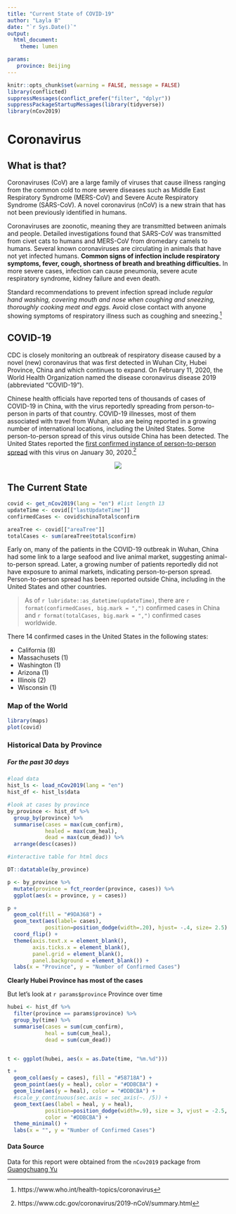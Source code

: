 ```yaml
---
title: "Current State of COVID-19"
author: "Layla B"
date: "`r Sys.Date()`"
output:
  html_document:
    theme: lumen

params:
   province: Beijing
---
```

  
```r
knitr::opts_chunk$set(warning = FALSE, message = FALSE)
library(conflicted)
suppressMessages(conflict_prefer("filter", "dplyr"))
suppressPackageStartupMessages(library(tidyverse))
library(nCov2019)
```


# Coronavirus 

## What is that? 

Coronaviruses (CoV) are a large family of viruses that cause illness ranging from the common cold to more severe diseases such as Middle East Respiratory Syndrome (MERS-CoV) and Severe Acute Respiratory Syndrome (SARS-CoV). A novel coronavirus (nCoV) is a new strain that has not been previously identified in humans.

Coronaviruses are zoonotic, meaning they are transmitted between animals and people.  Detailed investigations found that SARS-CoV was transmitted from civet cats to humans and MERS-CoV from dromedary camels to humans. Several known coronaviruses are circulating in animals that have not yet infected humans. 
**Common signs of infection include respiratory symptoms, fever, cough, shortness of breath and breathing difficulties.** In more severe cases, infection can cause pneumonia, severe acute respiratory syndrome, kidney failure and even death.  

Standard recommendations to prevent infection spread include *regular hand washing, covering mouth and nose when coughing and sneezing, thoroughly cooking meat and eggs.* Avoid close contact with anyone showing symptoms of respiratory illness such as coughing and sneezing.^[https://www.who.int/health-topics/coronavirus]

## COVID-19

CDC is closely monitoring an outbreak of respiratory disease caused by a novel (new) coronavirus that was first detected in Wuhan City, Hubei Province, China and which continues to expand. On February 11, 2020, the World Health Organization named the disease coronavirus disease 2019 (abbreviated “COVID-19”).

Chinese health officials have reported tens of thousands of cases of COVID-19 in China, with the virus reportedly spreading from person-to-person in parts of that country. COVID-19 illnesses, most of them associated with travel from Wuhan, also are being reported in a growing number of international locations, including the United States. Some person-to-person spread of this virus outside China has been detected. The United States reported the [first confirmed instance of person-to-person spread](https://www.cdc.gov/media/releases/2020/p0130-coronavirus-spread.html) with this virus on January 30, 2020.^[https://www.cdc.gov/coronavirus/2019-nCoV/summary.html]  

<center>
![](../images/KeyPhoto_01.jpg)
</center>

## The Current State

```r
covid <- get_nCov2019(lang = "en") #list length 13
updateTime <- covid[["lastUpdateTime"]]
confirmedCases <- covid$chinaTotal$confirm

areaTree <- covid[["areaTree"]]
totalCases <- sum(areaTree$total$confirm)

```

Early on, many of the patients in the COVID-19 outbreak in Wuhan, China had some link to a large seafood and live animal market, suggesting animal-to-person spread. Later, a growing number of patients reportedly did not have exposure to animal markets, indicating person-to-person spread. Person-to-person spread has been reported outside China, including in the United States and other countries.   

>As of `r lubridate::as_datetime(updateTime)`, there are `r format(confirmedCases, big.mark = ",")` confirmed cases in China and `r format(totalCases, big.mark = ",")` confirmed cases worldwide.  

There 14 confirmed cases in the United States in the following states:

* California (8)
* Massachusets (1)
* Washington (1)
* Arizona (1)
* Illinois (2)
* Wisconsin (1)

### Map of the World
```r
library(maps)
plot(covid)

```


### Historical Data by Province
##### For the past 30 days
```r
#load data
hist_ls <- load_nCov2019(lang = "en")
hist_df <- hist_ls$data

#look at cases by province
by_province <- hist_df %>% 
  group_by(province) %>% 
  summarise(cases = max(cum_confirm),
            healed = max(cum_heal),
            dead = max(cum_dead)) %>% 
  arrange(desc(cases))

#interactive table for html docs

DT::datatable(by_province)

```

```r

p <- by_province %>% 
  mutate(province = fct_reorder(province, cases)) %>% 
  ggplot(aes(x = province, y = cases))

p +
  geom_col(fill = "#9DA368") +
  geom_text(aes(label= cases), 
            position=position_dodge(width=.20), hjust= -.4, size= 2.5) +
  coord_flip() +
  theme(axis.text.x = element_blank(), 
        axis.ticks.x = element_blank(),
        panel.grid = element_blank(),
        panel.background = element_blank()) +
  labs(x = "Province", y = "Number of Confirmed Cases")

```


**Clearly Hubei Province has most of the cases**   

But let's look at `r params$province` Province over time  


```r

hubei <- hist_df %>% 
  filter(province == params$province) %>% 
  group_by(time) %>% 
  summarise(cases = sum(cum_confirm),
            heal = sum(cum_heal),
            dead = sum(cum_dead))


t <- ggplot(hubei, aes(x = as.Date(time, "%m.%d")))

t +
  geom_col(aes(y = cases), fill = "#58718A") +
  geom_point(aes(y = heal), color = "#DDBCBA") +
  geom_line(aes(y = heal), color = "#DDBCBA") +
  #scale_y_continuous(sec.axis = sec_axis(~. /5)) +
  geom_text(aes(label = heal, y = heal), 
            position=position_dodge(width=.9), size = 3, vjust = -2.5,
            color = "#DDBCBA") +
  theme_minimal() +
  labs(x = "", y = "Number of Confirmed Cases")


```



#### Data Source
Data for this report were obtained from the `nCov2019` package from [Guangchuang Yu](https://github.com/GuangchuangYu/nCov2019)

